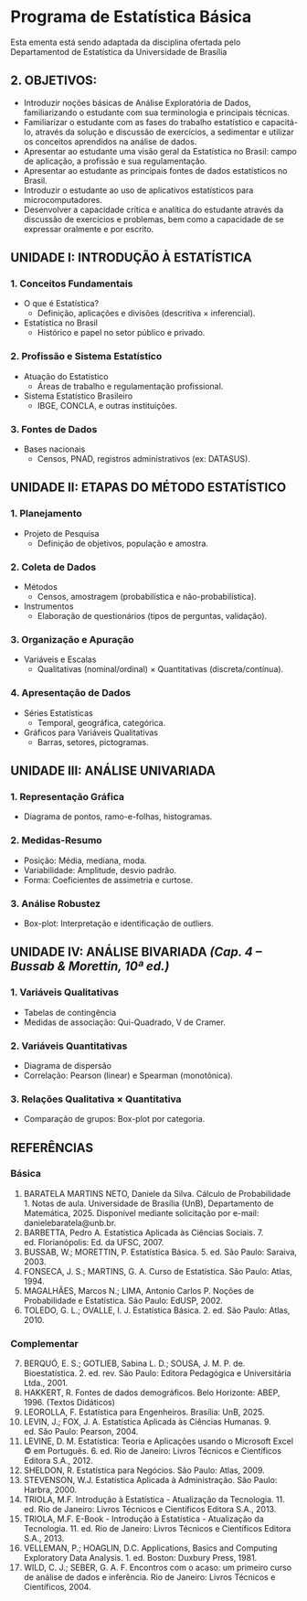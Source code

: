 # Programa de Estatística Básica  
Esta ementa está sendo adaptada da disciplina ofertada pelo Departamentod de Estatística da Universidade de Brasília

## 2. OBJETIVOS:

- Introduzir noções básicas de Análise Exploratória de Dados, familiarizando o estudante com sua terminologia e principais técnicas.  
- Familiarizar o estudante com as fases do trabalho estatístico e capacitá-lo, através da solução e discussão de exercícios, a sedimentar e utilizar os conceitos aprendidos na análise de dados.  
- Apresentar ao estudante uma visão geral da Estatística no Brasil: campo de aplicação, a profissão e sua regulamentação.  
- Apresentar ao estudante as principais fontes de dados estatísticos no Brasil.  
- Introduzir o estudante ao uso de aplicativos estatísticos para microcomputadores.  
- Desenvolver a capacidade crítica e analítica do estudante através da discussão de exercícios e problemas, bem como a capacidade de se expressar oralmente e por escrito.  


## UNIDADE I: INTRODUÇÃO À ESTATÍSTICA  
### 1. Conceitos Fundamentais  
- O que é Estatística?  
  - Definição, aplicações e divisões (descritiva × inferencial).  
- Estatística no Brasil  
  - Histórico e papel no setor público e privado.  

### 2. Profissão e Sistema Estatístico  
- Atuação do Estatístico  
  - Áreas de trabalho e regulamentação profissional.  
- Sistema Estatístico Brasileiro  
  - IBGE, CONCLA, e outras instituições.  

### 3. Fontes de Dados  
- Bases nacionais  
  - Censos, PNAD, registros administrativos (ex: DATASUS).  


## UNIDADE II: ETAPAS DO MÉTODO ESTATÍSTICO  
### 1. Planejamento  
- Projeto de Pesquisa  
  - Definição de objetivos, população e amostra.  

### 2. Coleta de Dados  
- Métodos  
  - Censos, amostragem (probabilística e não-probabilística).  
- Instrumentos  
  - Elaboração de questionários (tipos de perguntas, validação).  

### 3. Organização e Apuração  
- Variáveis e Escalas  
  - Qualitativas (nominal/ordinal) × Quantitativas (discreta/contínua).  

### 4. Apresentação de Dados  
- Séries Estatísticas  
  - Temporal, geográfica, categórica.  
- Gráficos para Variáveis Qualitativas  
  - Barras, setores, pictogramas.  


## UNIDADE III: ANÁLISE UNIVARIADA 
### 1. Representação Gráfica  
- Diagrama de pontos, ramo-e-folhas, histogramas.  

### 2. Medidas-Resumo  
- Posição: Média, mediana, moda.  
- Variabilidade: Amplitude, desvio padrão.  
- Forma: Coeficientes de assimetria e curtose.  

### 3. Análise Robustez  
- Box-plot: Interpretação e identificação de outliers.  


## UNIDADE IV: ANÁLISE BIVARIADA *(Cap. 4 – Bussab & Morettin, 10ª ed.)*  
### 1. Variáveis Qualitativas  
- Tabelas de contingência  
- Medidas de associação: Qui-Quadrado, V de Cramer.  

### 2. Variáveis Quantitativas  
- Diagrama de dispersão  
- Correlação: Pearson (linear) e Spearman (monotônica).  

### 3. Relações Qualitativa × Quantitativa  
- Comparação de grupos: Box-plot por categoria.  



## REFERÊNCIAS

### Básica
1. BARATELA MARTINS NETO, Daniele da Silva. Cálculo de Probabilidade 1. Notas de aula. Universidade de Brasília (UnB), Departamento de Matemática, 2025. Disponível mediante solicitação por e-mail: danielebaratela@unb.br.
2. BARBETTA, Pedro A. Estatística Aplicada às Ciências Sociais. 7. ed. Florianópolis: Ed. da UFSC, 2007.
3. BUSSAB, W.; MORETTIN, P. Estatística Básica. 5. ed. São Paulo: Saraiva, 2003.
4. FONSECA, J. S.; MARTINS, G. A. Curso de Estatística. São Paulo: Atlas, 1994.
5. MAGALHÃES, Marcos N.; LIMA, Antonio Carlos P. Noções de Probabilidade e Estatística. São Paulo: EdUSP, 2002.
6. TOLEDO, G. L.; OVALLE, I. J. Estatística Básica. 2. ed. São Paulo: Atlas, 2010.

### Complementar
7. BERQUÓ, E. S.; GOTLIEB, Sabina L. D.; SOUSA, J. M. P. de. Bioestatística. 2. ed. rev. São Paulo: Editora Pedagógica e Universitária Ltda., 2001.
8. HAKKERT, R. Fontes de dados demográficos. Belo Horizonte: ABEP, 1996. (Textos Didáticos)
9. LEOROLLA, F. Estatística para Engenheiros. Brasília: UnB, 2025.
10. LEVIN, J.; FOX, J. A. Estatística Aplicada às Ciências Humanas. 9. ed. São Paulo: Pearson, 2004.
11. LEVINE, D. M. Estatística: Teoria e Aplicações usando o Microsoft Excel © em Português. 6. ed. Rio de Janeiro: Livros Técnicos e Científicos Editora S.A., 2012.
12. SHELDON, R. Estatística para Negócios. São Paulo: Atlas, 2009.
13. STEVENSON, W.J. Estatística Aplicada à Administração. São Paulo: Harbra, 2000.
14. TRIOLA, M.F. Introdução à Estatística - Atualização da Tecnologia. 11. ed. Rio de Janeiro: Livros Técnicos e Científicos Editora S.A., 2013.
15. TRIOLA, M.F. E-Book - Introdução à Estatística - Atualização da Tecnologia. 11. ed. Rio de Janeiro: Livros Técnicos e Científicos Editora S.A., 2013.
16. VELLEMAN, P.; HOAGLIN, D.C. Applications, Basics and Computing Exploratory Data Analysis. 1. ed. Boston: Duxbury Press, 1981.
17. WILD, C. J.; SEBER, G. A. F. Encontros com o acaso: um primeiro curso de análise de dados e inferência. Rio de Janeiro: Livros Técnicos e Científicos, 2004.